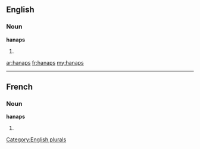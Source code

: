 ==English==

===Noun===
'''hanaps'''

# {{plural of|[[hanap]]}}

[[Category:English plurals]]

[[ar:hanaps]]
[[fr:hanaps]]
[[my:hanaps]]

----
==French==

===Noun===
'''hanaps''' {{m}}

# {{plural of|[[hanap]]|lang=fr}}
{{rfc-auto}}